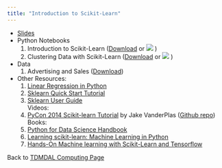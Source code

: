```yaml
---
title: "Introduction to Scikit-Learn"
---
```


* [Slides](introtosklearn.pdf)
* Python Notebooks
    1. Introduction to Scikit-Learn (<a href="intro-to-sklearn.ipynb" download="intro-to-sklearn.ipynb">Download</a> or [![](colab-badge.svg)](https://colab.research.google.com/github/tdmdal/sklearn-workshop/blob/main/docs/intro-to-sklearn.ipynb) )
    2. Clustering Data with Scikit-Learn (<a href="kmeans-clustering.ipynb" download="kmeans-clustering.ipynb">Download</a> or [![](colab-badge.svg)](https://colab.research.google.com/github/tdmdal/sklearn-workshop/blob/main/docs/kmeans-clustering.ipynb) )
* Data
    1. Advertising and Sales (<a href="advertising.csv" download="advertising.csv">Download</a>) 
* Other Resources:   
    1. [Linear Regression in Python](https://realpython.com/linear-regression-in-python/#simple-linear-regression-with-scikit-learn)
    2. [Sklearn Quick Start Tutorial](http://scikit-learn.org/stable/tutorial/basic/tutorial.html) 
    3. [Sklearn User Guide](http://scikit-learn.org/stable/user_guide.html)  
Videos:
    4. [PyCon 2014 Scikit-learn Tutorial](https://www.youtube.com/watch?v=HjAB45qsx_c) by Jake VanderPlas ([Github repo](https://github.com/ogrisel/sklearn_pycon2014))  
Books:
    5. [Python for Data Science Handbook](https://jakevdp.github.io/PythonDataScienceHandbook/)
    6. [Learning scikit-learn: Machine Learning in Python ](https://www.amazon.ca/Learning-scikit-learn-Machine-Python/dp/1783281936)
    7. [Hands-On Machine learning with Scikit-Learn and Tensorflow ](https://www.amazon.ca/Hands-Machine-Learning-Scikit-Learn-TensorFlow/dp/1491962291/)
    
Back to [TDMDAL Computing Page](https://tdmdal.github.io/)
